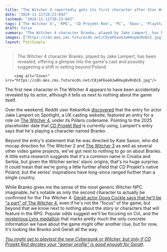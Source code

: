 ```yaml
---
title: "The Witcher 4 reportedly gets its first character after Star Wars actor leaks their involvement - and the most Witcher-y name I can imagine"
date: "2024-11-11T10:23:04Z"
lastmod: "2024-11-11T10:23:04Z"
tags: ['The Witcher 4', 'RPG', 'CD Projekt Red', 'PC', 'Xbox', 'PlayStation']
draft: false
summary: "The Witcher 4 character Branko, played by Jake Lampert, has been revealed, offering a glimpse into the game's cast and possibly suggesting a shift in setting beyond Poland."
images: ["https://cdn.mos.cms.futurecdn.net/C8jmFEeo6JwKHxp8vRnDcE.jpg"]
layout: PostSimple
---
```

> The Witcher 4 character Branko, played by Jake Lampert, has been revealed, offering a glimpse into the game's cast and possibly suggesting a shift in setting beyond Poland.


        <img alt="Cover" src="https://cdn.mos.cms.futurecdn.net/C8jmFEeo6JwKHxp8vRnDcE.jpg"/>
        
The first new character in The Witcher 4 appears to have been accidentally revealed by its actor, although it tells us next to nothing about the game itself.

Over the weekend, Reddit user KekanKok [discovered](https://www.reddit.com/r/GamingLeaksAndRumours/comments/1gmw6vb/first_character_found_for_the_witcher_4_polaris/) that the entry for actor Jake Lampert on Spotlight, a UK casting website, featured an entry for a role on [The Witcher 4](https://www.gamesradar.com/the-witcher-4-release-date/), under its Polaris codename. Pointing to the 2025 placeholder date that [CD Projekt Red](https://www.gamesradar.com/tag/cd-projekt-red/) is currently using, Lampert's entry says that he's playing a character named Branko.

Beyond the entry's statement that he was directed by Kate Saxon, who did mocap direction for The Witcher 2 and [The Witcher 3](https://www.gamesradar.com/witcher-3-guide/) as well as several other video game projects, we've got next to nothing to go on about Branko. A little extra research suggests that it's a common name in Croatia and Serbia, but given the Witcher series' slavic origins, that's no huge surprise. It *could* mean that we're going a little further afield that CD Projekt's native Poland, but the series' inspirations have long-since ranged further than a single country.

While Branko gives me the sense of the most generic Witcher NPC imaginable, he's notable as only the second character to actually be confirmed for the The Witcher 4. [Geralt actor Doug Cockle says that he'll be "a part" of The Witcher 4](https://www.gamesradar.com/games/rpg/the-witcher-4-wont-focus-on-geralt-but-his-voice-actor-says-hell-at-least-be-a-part-of-the-rpg-sequel/), even if he's not the "focus" of the game, but beyond that we know next to nothing about the story or characters that will feature in the RPG. Popular odds suggest we'll be focusing on Ciri, and the [mysterious Lynx medallion](https://www.gamesradar.com/the-witcher-4-devs-confirm-that-medallion-is-a-lynx-sparking-even-more-questions/) that marks pretty much the only concrete information we have about the game might offer another clue, but for now, it's looking like Branko and Geralt all the way.

[<em>You might get to playtest the new Cyberpunk or Witcher, but only if CD Projekt Red decides your "gamer profile" is good enough for Geralt</em>](https://www.gamesradar.com/games/the-witcher/you-might-get-to-playtest-the-new-cyberpunk-or-witcher-but-only-if-cd-projekt-red-decides-your-gamer-profile-is-good-enough-for-geralt/).
        